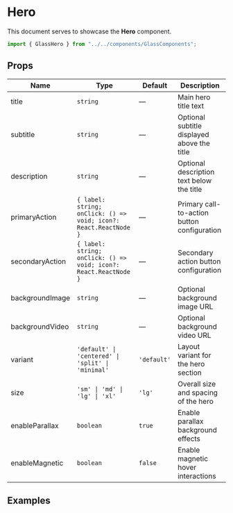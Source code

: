 
# Hero

This document serves to showcase the **Hero** component.

```jsx
import { GlassHero } from "../../components/GlassComponents";
```

<ComponentShowcase>
  
</ComponentShowcase>

## Props

| Name | Type | Default | Description |
|------|------|---------|-------------|
| title | `string` | — | Main hero title text |
| subtitle | `string` | — | Optional subtitle displayed above the title |
| description | `string` | — | Optional description text below the title |
| primaryAction | `{ label: string; onClick: () => void; icon?: React.ReactNode }` | — | Primary call-to-action button configuration |
| secondaryAction | `{ label: string; onClick: () => void; icon?: React.ReactNode }` | — | Secondary action button configuration |
| backgroundImage | `string` | — | Optional background image URL |
| backgroundVideo | `string` | — | Optional background video URL |
| variant | `'default' \| 'centered' \| 'split' \| 'minimal'` | `'default'` | Layout variant for the hero section |
| size | `'sm' \| 'md' \| 'lg' \| 'xl'` | `'lg'` | Overall size and spacing of the hero |
| enableParallax | `boolean` | `true` | Enable parallax background effects |
| enableMagnetic | `boolean` | `false` | Enable magnetic hover interactions |

## Examples
